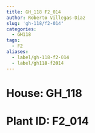 ```yaml
---
title: GH_118 F2_014
author: Roberto Villegas-Diaz
slug: 'gh-118/f2-014'
categories:
  - GH118
tags:
  - F2
aliases:
  - label/gh-118-f2-014
  - label/gh118-f2014
---
```


# **House**: GH_118
# **Plant ID**: F2_014
